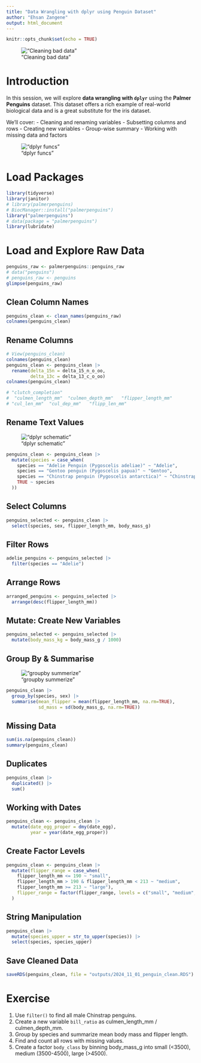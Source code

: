 ```yaml
---
title: "Data Wrangling with dplyr using Penguin Dataset"
author: "Ehsan Zangene"
output: html_document
---
```


```r
knitr::opts_chunk$set(echo = TRUE)
```

!["Cleaning bad data"](../images/dplyr.jpg)

# Introduction

In this session, we will explore **data wrangling with `dplyr`** using the **Palmer Penguins** dataset. This dataset offers a rich example of real-world biological data and is a great substitute for the iris dataset.

We'll cover:
- Cleaning and renaming variables
- Subsetting columns and rows
- Creating new variables
- Group-wise summary
- Working with missing data and factors

!["dplyr funcs"](../images/dplyr_funcs.jpg)

# Load Packages

```r
library(tidyverse)
library(janitor)
# library(palmerpenguins)
# BiocManager::install("palmerpenguins")
library("palmerpenguins")
# data(package = "palmerpenguins")
library(lubridate)
```

# Load and Explore Raw Data

```r
penguins_raw <- palmerpenguins::penguins_raw
# data("penguins")
# penguins_raw <- penguins
glimpse(penguins_raw)
```

## Clean Column Names

```r
penguins_clean <- clean_names(penguins_raw)
colnames(penguins_clean)
```

## Rename Columns

```r
# View(penguins_clean)
colnames(penguins_clean)
penguins_clean <- penguins_clean |> 
  rename(delta_15n = delta_15_n_o_oo,
         delta_13c = delta_13_c_o_oo)
colnames(penguins_clean)

# "clutch_completion"
#  "culmen_length_mm"  "culmen_depth_mm"   "flipper_length_mm"
# "cul_len_mm"  "cul_dep_mm"   "flipp_len_mm"

```

## Rename Text Values
!["dplyr schematic"](../images/dplyr_schema.png) 
```r
penguins_clean <- penguins_clean |> 
  mutate(species = case_when(
    species == "Adelie Penguin (Pygoscelis adeliae)" ~ "Adelie",
    species == "Gentoo penguin (Pygoscelis papua)" ~ "Gentoo",
    species == "Chinstrap penguin (Pygoscelis antarctica)" ~ "Chinstrap",
    TRUE ~ species
  ))
```

## Select Columns

```r
penguins_selected <- penguins_clean |> 
  select(species, sex, flipper_length_mm, body_mass_g)
```

## Filter Rows

```r
adelie_penguins <- penguins_selected |> 
  filter(species == "Adelie")
```

## Arrange Rows

```r
arranged_penguins <- penguins_selected |> 
  arrange(desc(flipper_length_mm))
```

## Mutate: Create New Variables

```r
penguins_selected <- penguins_selected |> 
  mutate(body_mass_kg = body_mass_g / 1000)
```

## Group By & Summarise
!["groupby summerize"](../images/dplyr_groupby_summerize.png)
```r
penguins_clean |> 
  group_by(species, sex) |> 
  summarise(mean_flipper = mean(flipper_length_mm, na.rm=TRUE),
            sd_mass = sd(body_mass_g, na.rm=TRUE))
```

## Missing Data

```r
sum(is.na(penguins_clean))
summary(penguins_clean)
```

## Duplicates

```r
penguins_clean |> 
  duplicated() |> 
  sum()
```

## Working with Dates

```r
penguins_clean <- penguins_clean |> 
  mutate(date_egg_proper = dmy(date_egg),
         year = year(date_egg_proper))
```

## Create Factor Levels

```r
penguins_clean <- penguins_clean |> 
  mutate(flipper_range = case_when(
    flipper_length_mm <= 190 ~ "small",
    flipper_length_mm > 190 & flipper_length_mm < 213 ~ "medium",
    flipper_length_mm >= 213 ~ "large"),
    flipper_range = factor(flipper_range, levels = c("small", "medium", "large"))
  )
```

## String Manipulation

```r
penguins_clean |> 
  mutate(species_upper = str_to_upper(species)) |> 
  select(species, species_upper)
```

## Save Cleaned Data

```r
saveRDS(penguins_clean, file = "outputs/2024_11_01_penguin_clean.RDS")
```

# Exercise

1. Use `filter()` to find all male Chinstrap penguins.
2. Create a new variable `bill_ratio` as culmen_length_mm / culmen_depth_mm.
3. Group by species and summarize mean body mass and flipper length.
4. Find and count all rows with missing values.
5. Create a factor `body_class` by binning body_mass_g into small (<3500), medium (3500-4500), large (>4500).
